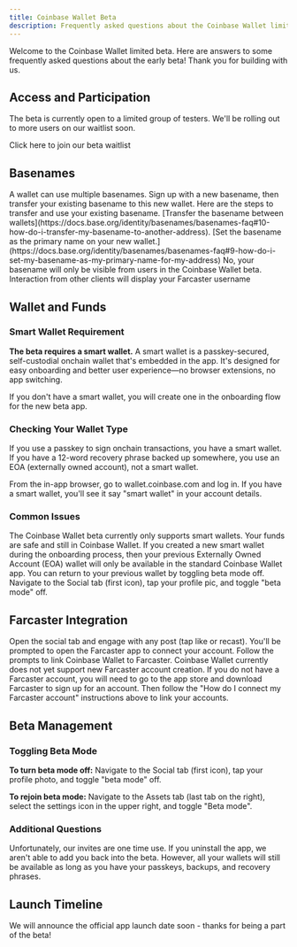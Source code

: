 ```yaml
---
title: Coinbase Wallet Beta
description: Frequently asked questions about the Coinbase Wallet limited beta
---
```



Welcome to the Coinbase Wallet limited beta. Here are answers to some frequently asked questions about the early beta! Thank you for building with us.

## Access and Participation

The beta is currently open to a limited group of testers. We'll be rolling out to more users on our waitlist soon.

<Card title="Join the Waitlist" icon="user-plus" href="https://app.deform.cc/form/a332685e-9685-4b8d-89cb-14107ada5386/?page_number=0">
Click here to join our beta waitlist
</Card>

## Basenames

<AccordionGroup>
<Accordion title="I already have a basename but it isn't showing up/ I don't have the option to transfer it.">
A wallet can use multiple basenames. Sign up with a new basename, then transfer your existing basename to this new wallet. Here are the steps to transfer and use your existing basename.

<Steps>
<Step title="Transfer the basename">
[Transfer the basename between wallets](https://docs.base.org/identity/basenames/basenames-faq#10-how-do-i-transfer-my-basename-to-another-address).
</Step>

<Step title="Set as primary">
[Set the basename as the primary name on your new wallet.](https://docs.base.org/identity/basenames/basenames-faq#9-how-do-i-set-my-basename-as-my-primary-name-for-my-address)
</Step>
</Steps>
</Accordion>

<Accordion title="Will my basename show up on Farcaster?">
No, your basename will only be visible from users in the Coinbase Wallet beta. Interaction from other clients will display your Farcaster username
</Accordion>
</AccordionGroup>

## Wallet and Funds

### Smart Wallet Requirement

**The beta requires a smart wallet.** A smart wallet is a passkey-secured, self-custodial onchain wallet that's embedded in the app. It's designed for easy onboarding and better user experience—no browser extensions, no app switching.

If you don't have a smart wallet, you will create one in the onboarding flow for the new beta app.

### Checking Your Wallet Type

If you use a passkey to sign onchain transactions, you have a smart wallet. If you have a 12-word recovery phrase backed up somewhere, you use an EOA (externally owned account), not a smart wallet.

<Tip>
From the in-app browser, go to wallet.coinbase.com and log in. If you have a smart wallet, you'll see it say "smart wallet" in your account details.
</Tip>

### Common Issues

<AccordionGroup>
<Accordion title="I logged into the beta, but don't see my funds from Coinbase Wallet.">
The Coinbase Wallet beta currently only supports smart wallets. Your funds are safe and still in Coinbase Wallet. If you created a new smart wallet during the onboarding process, then your previous Externally Owned Account (EOA) wallet will only be available in the standard Coinbase Wallet app.

<Info>
You can return to your previous wallet by toggling beta mode off.
Navigate to the Social tab (first icon), tap your profile pic, and toggle "beta mode" off.
</Info>
</Accordion>
</AccordionGroup>

## Farcaster Integration

<AccordionGroup>
<Accordion title="How do I connect my Farcaster account?">
Open the social tab and engage with any post (tap like or recast). You'll be prompted to open the Farcaster app to connect your account. Follow the prompts to link Coinbase Wallet to Farcaster.
</Accordion>

<Accordion title="What if I don't have a Farcaster account?">
Coinbase Wallet currently does not yet support new Farcaster account creation. If you do not have a Farcaster account, you will need to go to the app store and download Farcaster to sign up for an account. Then follow the "How do I connect my Farcaster account" instructions above to link your accounts.
</Accordion>
</AccordionGroup>

## Beta Management

### Toggling Beta Mode

**To turn beta mode off:** Navigate to the Social tab (first icon), tap your profile photo, and toggle "beta mode" off.

**To rejoin beta mode:** Navigate to the Assets tab (last tab on the right), select the settings icon in the upper right, and toggle "Beta mode".

### Additional Questions

<AccordionGroup>
<Accordion title="I needed to reinstall Coinbase Wallet and no longer have access to the beta - can I get another invite?">
Unfortunately, our invites are one time use. If you uninstall the app, we aren't able to add you back into the beta. However, all your wallets will still be available as long as you have your passkeys, backups, and recovery phrases.
</Accordion>
</AccordionGroup>

## Launch Timeline

<AccordionGroup>
<Accordion title="When will the official app launch?">
We will announce the official app launch date soon - thanks for being a part of the beta!
</Accordion>
</AccordionGroup>


<PolicyBanner />